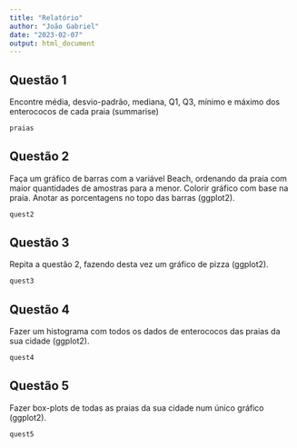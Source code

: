 ```yaml
---
title: "Relatório"
author: "João Gabriel"
date: "2023-02-07"
output: html_document
---
```


## Questão 1

Encontre média, desvio-padrão, mediana, Q1, Q3, mínimo e máximo dos enterococos de cada praia (summarise)

```r
praias
```

## Questão 2

Faça um gráfico de barras com a variável Beach, ordenando da praia com maior quantidades de amostras para a menor. Colorir gráfico com base na praia. Anotar as porcentagens no topo das barras (ggplot2).

```r
quest2
```

## Questão 3

Repita a questão 2, fazendo desta vez um gráfico de pizza (ggplot2).

```r
quest3
```

## Questão 4

Fazer um histograma com todos os dados de enterococos das praias da sua cidade (ggplot2).

```r
quest4
```

## Questão 5

Fazer box-plots de todas as praias da sua cidade num único gráfico (ggplot2).

```r
quest5
```
